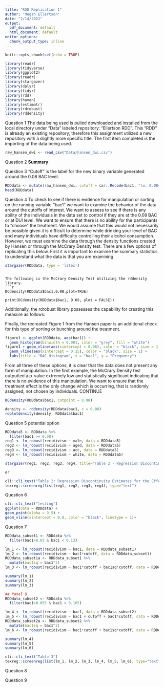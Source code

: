 ```yaml
---
title: "RDD Replication 1"
author: "Megan Ellertson"
date: "2/14/2021"
output:
  pdf_document: default
  html_document: default
editor_options: 
  chunk_output_type: inline
---
```


```r
knitr::opts_chunk$set(echo = TRUE)
```

```r
library(readr)
library(tidyverse)
library(ggplot2)
library(readr)
library(stargazer)
library(dplyr)
library(tidyr)
library(rdd)
library(haven)
library(estimatr)
library(rdrobust)
library(rddensity)

```

Question 1
The data being used is pulled downloaded and installed from the local directory under "Data" labeled repository: "Ellertson RDD". This "RDD" is already an existing repository, therefore this assignment utilized a new repository with a slightly more specific title. The first item completed is the importing of the data being used. 
```r

raw_hansen_dwi <- read_csv("Data/hansen_dwi.csv")

```

Question 2 
**Summary**

Question 3
"Cutoff" is the label for the new binary variable generated around the 0.08 BAC level. 
```r
RDDdata <- mutate(raw_hansen_dwi, cutoff = car::Recode(bac1, "lo: 0.08= 0; else = 1"))
head(RDDdata)
``` 
Question 4 
To check to see if there is evidence for manipulation or sorting on the running variable "bac1" we want to examine the behavior of the data around the cutoffs of interest.  We want to assess to see if there is any ability of the individuals in the data set to control if they are at the 0.08 BAC or at DUI level. We want to ensure that there is no ability for the participants to "choose" the treatment. We would assume that this would not necessarily be possible given it is difficult to determine while drinking your level of BAC and many individuals have difficulty controlling their alcohol consumption. However, we must examine the data through the density functions created by Hansen or through the McCrary Density test.  There are a few options of replicating this below.
First it is important to examine the summary statistics to understand what the data is that you are examining. 

```r
stargazer(RDDdata, type = 'latex')

```

```

The following is the McCrary Density Test utilizing the rddensity library. 
```r
DCdensity(RDDdata$bac1,0.08,plot=TRUE)

print(DCdensity(RDDdata$bac1, 0.08, plot = FALSE))

```


Additionally, the rdrobust library possesses the capability for creating this measure as follows:

Finally, the recreated Figure 1 from the Hansen paper is an additional check for this type of sorting or bunching around the treatment.  


```r
figure1 <- ggplot(RDDdata, aes(bac1)) +
  geom_histogram(binwidth = 0.001, color = "grey", fill = "white") 
figure1 + geom_vline(aes(xintercept = 0.08), color = "black", size = 1) +
  geom_vline(aes(xintercept = 0.15), color = "black", size = 1) +
  labs(title = "BAC Histogram", x = "bac1", y = "Frequency")
```

From all three of these options, it is clear that the data does not present any form of manipulation. In the first example, the McCrary Density test outputted a p-value extremely low and statistically significant indicating that there is no evidence of this manipulation.  We want to ensure that the treatment effect is the only change which is occurring, that is randomly assigned, not chosen by individuals. CONTINUE
```r

DCdensity(RDDdata$bac1, cutpoint = 0.08)

density <- rddensity(RDDdata$bac1, c = 0.08)
rdplotdensity(density, RDDdata$bac1)
```


Question 5 potential option 
```r
RDDdata5 <- RDDdata %>%
  filter(bac1 >= 0.08)
reg1 <- lm_robust(recidivism ~ male, data = RDDdata5)
reg2 <- lm_robust(recidivism ~ aged, data = RDDdata5)
reg3 <- lm_robust(recidivism ~ acc, data = RDDdata5)
reg4 <- lm_robust(recidivism ~ white, data = RDDdata5)

stargazer(reg1, reg2, reg3, reg4, title="Table 2 - Regression Discontinuity Estimates for the Effect of Exceeding BAC Thresholds on Predetermined Characteristics", align = TRUE, dep.var.labels =c("male", "age", "acc", "white"), no.space=TRUE)

or

cli::cli_text("Table 2: Regression Discontinuity Estimates for the Effect of Exceeding BAC Thresholds on Predetermined Characteristics")
texreg::screenreg(list(reg1, reg2, reg3, reg4), type="text")

```


Question 6
```r
cli::cli_text("testing")
ggplot(data = RDDdata) +
geom_point(alpha = 0.5) +
geom_vline(xintercept = 0.8, color = "black", linetype = 1)+


```


Question 7
```r

RDDdata_subset1 <- RDDdata %>% 
  filter(bac1>0.03 & bac1 < 0.13)

lm_1 <- lm_robust(recidivism ~ bac1, data = RDDdata_subset1)
lm_2 <- lm_robust(recidivism ~ bac1*cutoff, data = RDDdata_subset1)
RDDdata_subset1a <- RDDdata_subset1 %>%
  mutate(bac1sq = bac1^2)
lm_3 <- lm_robust(recidivism ~ bac1*cutoff + bac1sq*cutoff, data = RDDdata_subset1a)

summary(lm_1)
summary(lm_2)
summary(lm_3)

## Panel B 
RDDdata_subset2 <- RDDdata %>% 
  filter(bac1>0.055 & bac1 < 0.105)

lm_4 <- lm_robust(recidivism ~ bac1, data = RDDdata_subset2)
lm_5 <- lm_robust(recidivism ~ bac1 + cutoff + bac1*cutoff, data = RDDdata_subset2)
RDDdata_subset2a <- RDDdata_subset2 %>%
  mutate(bac1sq = bac1^2)
lm_6 <- lm_robust(recidivism ~ bac1*cutoff + bac1sq*cutoff, data = RDDdata_subset2a)

summary(lm_4)
summary(lm_5)
summary(lm_6)

cli::cli_text("Table 3")
texreg::screenreg(list(lm_1, lm_2, lm_3, lm_4, lm_5, lm_6), type="text")

```


Question 8


Question 9



